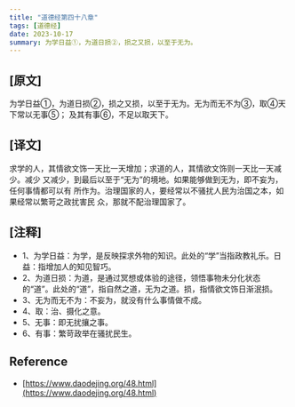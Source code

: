 ```yaml
---
title: "道德经第四十八章"
tags: [道德经]
date: 2023-10-17
summary: 为学日益①，为道日损②，损之又损，以至于无为。
---
```


## [原文]

为学日益①，为道日损②，损之又损，以至于无为。无为而无不为③，取④天下常以无事⑤；
及其有事⑥，不足以取天下。

## [译文]

求学的人，其情欲文饰一天比一天增加；求道的人，其情欲文饰则一天比一天减少。减少
又减少，到最后以至于“无为”的境地。如果能够做到无为，即不妄为，任何事情都可以有
所作为。治理国家的人，要经常以不骚扰人民为治国之本，如果经常以繁苛之政扰害民
众，那就不配治理国家了。

## [注释]

- 1、为学日益：为学，是反映探求外物的知识。此处的“学”当指政教礼乐。日益：指增加人的知见智巧。
- 2、为道日损：为道，是通过冥想或体验的途径，领悟事物未分化状态的“道”。此处的“道”，指自然之道，无为之道。损，指情欲文饰日渐泯损。
- 3、无为而无不为：不妄为，就没有什么事情做不成。
- 4、取：治、摄化之意。
- 5、无事：即无扰攘之事。
- 6、有事：繁苛政举在骚扰民生。

## Reference

- [https://www.daodejing.org/48.html](https://www.daodejing.org/48.html)